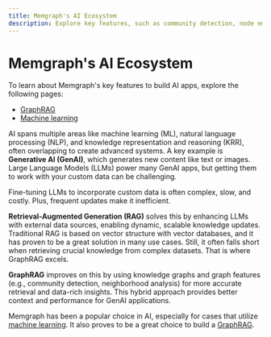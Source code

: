 ```yaml
---
title: Memgraph's AI Ecosystem
description: Explore key features, such as community detection, node embeddings, and graph neural networks, alongside integrations with popular AI libraries like LangChain and LlamaIndex, to create powerful, data-driven GenAI solutions.
---
```



# Memgraph's AI Ecosystem

To learn about Memgraph's key features to build AI apps, explore the following
pages:

- [GraphRAG](/ai-ecosystem/graph-rag)
- [Machine learning](/ai-ecosystem/machine-learning)


AI spans multiple areas like machine learning (ML), natural language processing
(NLP), and knowledge representation and reasoning (KRR), often overlapping to
create advanced systems. A key example is **Generative AI (GenAI)**, which generates
new content like text or images. Large Language Models (LLMs) power many GenAI
apps, but getting them to work with your custom data can be challenging.

Fine-tuning LLMs to incorporate custom data is often complex, slow, and costly.
Plus, frequent updates make it inefficient. 

**Retrieval-Augmented Generation (RAG)** solves this by enhancing LLMs with
external data sources, enabling dynamic, scalable knowledge updates. Traditional
RAG is based on vector structure with vector databases, and it has proven to be
a great solution in many use cases. Still, it often falls short when retrieving
crucial knowledge from complex datasets. That is where GraphRAG excels.

**GraphRAG** improves on this by using knowledge graphs and graph features (e.g.,
community detection, neighborhood analysis) for more accurate retrieval and
data-rich insights. This hybrid approach provides better context and performance
for GenAI applications. 

Memgraph has been a popular choice in AI, especially for cases that utilize
[machine learning](/ai-ecosystem/machine-learning). It also proves to be a great
choice to build a [GraphRAG](/ai-ecosystem/graph-rag). 

